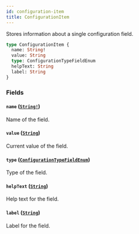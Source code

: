 ```yaml
---
id: configuration-item
title: ConfigurationItem
---
```


Stores information about a single configuration field.

```graphql
type ConfigurationItem {
  name: String!
  value: String
  type: ConfigurationTypeFieldEnum
  helpText: String
  label: String
}
```

### Fields

#### `name` ([`String!`](/docs/developer/api-reference/scalars/string))

Name of the field.

#### `value` ([`String`](/docs/developer/api-reference/scalars/string))

Current value of the field.

#### `type` ([`ConfigurationTypeFieldEnum`](/docs/developer/api-reference/enums/configuration-type-field-enum))

Type of the field.

#### `helpText` ([`String`](/docs/developer/api-reference/scalars/string))

Help text for the field.

#### `label` ([`String`](/docs/developer/api-reference/scalars/string))

Label for the field.
